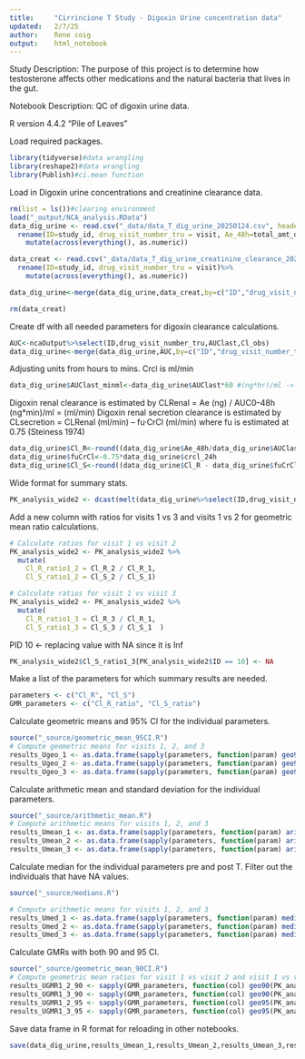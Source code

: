 ```yaml
---
title:     "Cirrincione T Study - Digoxin Urine concentration data"
updated:   2/7/25
author:    Rene coig
output:    html_notebook
---
```

Study Description: The purpose of this project is to determine how testosterone affects other medications and the natural bacteria that lives in the gut.

Notebook Description: QC of digoxin urine data.

R version 4.4.2 "Pile of Leaves"

Load required packages.
```r
library(tidyverse)#data wrangling 
library(reshape2)#data wrangling
library(Publish)#ci.mean function
```
Load in Digoxin urine concentrations and creatinine clearance data.
```r
rm(list = ls())#clearing environment
load("_output/NCA_analysis.RData")
data_dig_urine <- read.csv("_data/data_T_dig_urine_20250124.csv", header = TRUE)%>% #experimental digoxin urine data
  rename(ID=study_id, drug_visit_number_tru = visit, Ae_48h=total_amt_dig_excret_nanograms_ng)%>%
    mutate(across(everything(), as.numeric)) 

data_creat <- read.csv("_data/data_T_dig_urine_creatinine_clearance_20250124.csv", header = TRUE)%>% #experimental creatinine clearance data
  rename(ID=study_id, drug_visit_number_tru = visit)%>%
    mutate(across(everything(), as.numeric)) 

data_dig_urine<-merge(data_dig_urine,data_creat,by=c("ID","drug_visit_number_tru"))

rm(data_creat)
```
Create df with all needed parameters for digoxin clearance calculations.
```r
AUC<-ncaOutput%>%select(ID,drug_visit_number_tru,AUClast,Cl_obs)
data_dig_urine<-merge(data_dig_urine,AUC,by=c("ID","drug_visit_number_tru"))
```
Adjusting units from hours to mins. Crcl is ml/min
```r
data_dig_urine$AUClast_minml<-data_dig_urine$AUClast*60 #(ng*hr)/ml -> (ng*min)/ml
```
Digoxin renal clearance is estimated by CLRenal = Ae (ng) / AUC0–48h (ng*min)/ml = (ml/min)
Digoxin renal secretion clearance is estimated by CLsecretion = CLRenal (ml/min) – fu·CrCl (ml/min) where fu is estimated at 0.75 (Steiness 1974)
```r
data_dig_urine$Cl_R<-round((data_dig_urine$Ae_48h/data_dig_urine$AUClast_minml),0) #ml/min
data_dig_urine$fuCrCl<-0.75*data_dig_urine$crcl_24h
data_dig_urine$Cl_S<-round((data_dig_urine$Cl_R - data_dig_urine$fuCrCl),0) #ml/min
```
Wide format for summary stats.
```r
PK_analysis_wide2 <- dcast(melt(data_dig_urine%>%select(ID,drug_visit_number_tru,Cl_R,Cl_S), id.vars=c("ID", "drug_visit_number_tru")), ID ~ variable+drug_visit_number_tru)
```
Add a new column with ratios for visits 1 vs 3 and visits 1 vs 2 for geometric mean ratio calculations.
```r
# Calculate ratios for visit 1 vs visit 2
PK_analysis_wide2 <- PK_analysis_wide2 %>%
  mutate(
    Cl_R_ratio1_2 = Cl_R_2 / Cl_R_1,
    Cl_S_ratio1_2 = Cl_S_2 / Cl_S_1)

# Calculate ratios for visit 1 vs visit 3
PK_analysis_wide2 <- PK_analysis_wide2 %>%
  mutate(
    Cl_R_ratio1_3 = Cl_R_3 / Cl_R_1,
    Cl_S_ratio1_3 = Cl_S_3 / Cl_S_1  )
```
PID 10 <- replacing value with NA since it is Inf
```r
PK_analysis_wide2$Cl_S_ratio1_3[PK_analysis_wide2$ID == 10] <- NA
```
Make a list of the parameters for which summary results are needed.
```r
parameters <- c("Cl_R", "Cl_S")
GMR_parameters <- c("Cl_R_ratio", "Cl_S_ratio")
```
Calculate geometric means and 95% CI for the individual parameters.
```r
source("_source/geometric_mean_95CI.R")
# Compute geometric means for visits 1, 2, and 3
results_Ugeo_1 <- as.data.frame(sapply(parameters, function(param) geo95(PK_analysis_wide2[[paste0(param, "_1")]])))
results_Ugeo_2 <- as.data.frame(sapply(parameters, function(param) geo95(PK_analysis_wide2[[paste0(param, "_2")]])))
results_Ugeo_3 <- as.data.frame(sapply(parameters, function(param) geo95(PK_analysis_wide2[[paste0(param, "_3")]])))
```
Calculate arithmetic mean and standard deviation for the individual parameters.
```r
source("_source/arithmetic_mean.R")
# Compute arithmetic means for visits 1, 2, and 3
results_Umean_1 <- as.data.frame(sapply(parameters, function(param) arithmean(PK_analysis_wide2[[paste0(param, "_1")]])))
results_Umean_2 <- as.data.frame(sapply(parameters, function(param) arithmean(PK_analysis_wide2[[paste0(param, "_2")]])))
results_Umean_3 <- as.data.frame(sapply(parameters, function(param) arithmean(PK_analysis_wide2[[paste0(param, "_3")]])))
```
Calculate median for the individual parameters pre and post T. Filter out the individuals that have NA values.
```r
source("_source/medians.R")

# Compute arithmetic means for visits 1, 2, and 3
results_Umed_1 <- as.data.frame(sapply(parameters, function(param) medians(PK_analysis_wide2[[paste0(param, "_1")]])))
results_Umed_2 <- as.data.frame(sapply(parameters, function(param) medians(PK_analysis_wide2[[paste0(param, "_2")]])))
results_Umed_3 <- as.data.frame(sapply(parameters, function(param) medians(PK_analysis_wide2[[paste0(param, "_3")]])))
```
Calculate GMRs with both 90 and 95 CI.
```r
source("_source/geometric_mean_90CI.R")
# Compute geometric mean ratios for visit 1 vs visit 2 and visit 1 vs visit 3
results_UGMR1_2_90 <- sapply(GMR_parameters, function(col) geo90(PK_analysis_wide2[[paste0(col, "1_2")]]))
results_UGMR1_3_90 <- sapply(GMR_parameters, function(col) geo90(PK_analysis_wide2[[paste0(col, "1_3")]]))
results_UGMR1_2_95 <- sapply(GMR_parameters, function(col) geo95(PK_analysis_wide2[[paste0(col, "1_2")]]))
results_UGMR1_3_95 <- sapply(GMR_parameters, function(col) geo95(PK_analysis_wide2[[paste0(col, "1_3")]]))
```
Save data frame in R format for reloading in other notebooks.
```r
save(data_dig_urine,results_Umean_1,results_Umean_2,results_Umean_3,results_Umed_1,results_Umed_2,results_Umed_3, results_Ugeo_1,results_Ugeo_2,results_Ugeo_3,results_UGMR1_2_90,results_UGMR1_3_90,results_UGMR1_2_95,results_UGMR1_3_95, file = "_output/results_urine.RData")
```